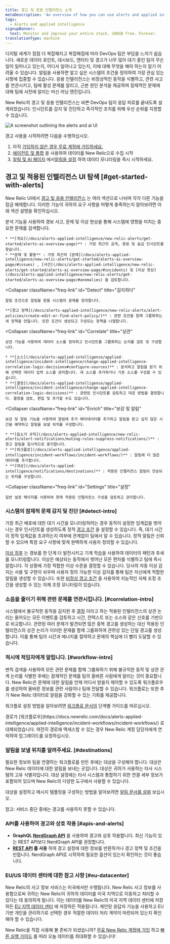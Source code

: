 ```yaml
---
title: 경고 및 응용 인텔리전스 소개
metaDescription: 'An overview of how you can use alerts and applied intelligence to monitor your systems and be notified when things go wrong, and when they''re starting to go wrong.'
tags:
  - Alerts and applied intelligence
signupBanner:
  text: Monitor and improve your entire stack. 100GB free. Forever.
translationType: machine
---
```



디지털 세계가 점점 더 복잡해지고 복잡해짐에 따라 DevOps 팀은 부담을 느끼기 쉽습니다. 새로운 데이터 포인트, 대시보드, 엔터티 및 경고가 너무 많아 대기 중인 팀이 무슨 일이 일어나고 있는지, 어디서 일어나고 있는지, 이에 대해 무엇을 해야 하는지 알기 어려울 수 있습니다. 알림을 사용하면 알고 싶은 시스템의 조건을 정의하여 가장 관심 있는 사항에 집중할 수 있습니다. 응용 인텔리전스는 비정상적인 동작을 식별하고, 관련 사고를 연관시키고, 팀에 활성 문제를 알리고, 근본 원인 분석을 제공하여 잠재적인 문제에 대해 팀에 사전에 알리는 머신 러닝 엔진입니다.

New Relic의 경고 및 응용 인텔리전스는 바쁜 DevOps 팀이 응답 피로를 끝내도록 설계되었습니다. 인시던트를 감지 및 진단하고 즉각적인 조치를 위해 우선 순위를 지정할 수 있습니다.

<img
  title="Alerts and AI homepage"
  alt="A screenshot outlining the alerts and ai UI"
  src={alertsAlertsandAiOverviewPage}
/>

경고 사용을 시작하려면 다음을 수행하십시오.

1. 아직 [가입하지 않은 경우 무료 계정에 가입하세요.](https://newrelic.com/signup)
2. [에이전트 및 통합](https://newrelic.com/instant-observability/?category=infrastructure-and-os) 을 사용하여 데이터를 New Relic으로 수집 시작
3. [알림 및 AI 페이지](https://one.newrelic.com/alerts-ai) 에서[알림을 설정](/docs/alerts-applied-intelligence/new-relic-alerts/get-started/your-first-nrql-condition/) 하여 데이터 모니터링을 즉시 시작하세요.

## 경고 및 적용된 인텔리전스 UI 탐색 [#get-started-with-alerts]

New Relic UI에서 [경고 및 응용 인텔리전스](https://one.newrelic.com/alerts-ai) 는 여러 섹션으로 나뉘며 각각 다른 기능을 잠금 해제합니다. 이러한 기능이 귀하의 요구 사항을 어떻게 충족하는지 알아보려면 아래 섹션 설명을 확인하십시오.

<CollapserGroup>
  <Collapser
    className="freq-link"
    id="Analyze"
    title="분석하다"
  >
    분석 기능을 사용하여 경보 사고, 문제 및 이상 현상을 통해 시스템에 영향을 미치는 중요한 문제를 검색합니다.

    * **[개요](/docs/alerts-applied-intelligence/new-relic-alerts/get-started/alerts-ai-overview-page)** : 가장 최근의 공개, 종료 및 숨김 인시던트를 찾습니다.
    * **문제 및 활동** : 가장 최근의 [문제](/docs/alerts-applied-intelligence/new-relic-alerts/get-started/alerts-ai-overview-page/#issues) , [사건](/docs/alerts-applied-intelligence/new-relic-alerts/get-started/alerts-ai-overview-page/#incidents) 및 [이상 현상](/docs/alerts-applied-intelligence/new-relic-alerts/get-started/alerts-ai-overview-page/#anomalies) 을 검토합니다.
  </Collapser>

  <Collapser
    className="freq-link"
    id="Detect"
    title="감지하다"
  >
    알림 조건으로 알림을 받을 시스템의 문제를 정의합니다.

    **[경고 정책](/docs/alerts-applied-intelligence/new-relic-alerts/alert-policies/create-edit-or-find-alert-policy/)** : 관련 조건을 함께 그룹화하는 새 정책을 만듭니다. 또한 조건이 생성되고 구성되는 정책을 나열합니다.
  </Collapser>

  <Collapser
    className="freq-link"
    id="Correlate"
    title="상관"
  >
    상관 기능을 사용하여 데이터 소스를 정의하고 인시던트를 그룹화하는 논리를 검토 및 구성합니다.

    * **[소스](/docs/alerts-applied-intelligence/applied-intelligence/incident-intelligence/change-applied-intelligence-correlation-logic-decisions#configure-sources)** : 분석하고 알림을 받기 위해 선택한 데이터 입력 소스를 관리합니다. 새 소스를 추가하거나 기존 소스를 구성할 수 있습니다.
    * **[결정](/docs/alerts-applied-intelligence/applied-intelligence/incident-intelligence/change-applied-intelligence-correlation-logic-decisions)** : 관련된 인시던트를 검토하고 대응 방법을 결정합니다. 결정을 검토, 편집 및 추가할 수도 있습니다.
  </Collapser>

  <Collapser
    className="freq-link"
    id="Enrich"
    title="보강 및 알림"
  >
    보강 및 알림 기능을 사용하여 알림에 추가 메타데이터를 추가하고 알림을 받고 싶지 않은 시간을 예약하고 알림을 보낼 위치를 구성합니다.

    * **[음소거 규칙](/docs/alerts-applied-intelligence/new-relic-alerts/alert-notifications/muting-rules-suppress-notifications/)** : 경고 알림을 일시적으로 중지합니다.
    * **[워크플로](/docs/alerts-applied-intelligence/applied-intelligence/incident-workflows/incident-workflows/)** : 알림에 더 많은 데이터를 추가합니다.
    * **[대상](/docs/alerts-applied-intelligence/notifications/destinations)** : 적용된 인텔리전스 알림이 전송되는 위치를 구성합니다.
  </Collapser>

  <Collapser
    className="freq-link"
    id="Settings"
    title="설정"
  >
    일반 설정 페이지를 사용하여 현재 적용된 인텔리전스 구성을 검토하고 관리합니다.
  </Collapser>
</CollapserGroup>

### 시스템의 잠재적 문제 감지 및 진단 [#detect-intro]

가장 최근 배포에 대한 대기 시간을 모니터링하려는 경우 동작이 설정한 임계값을 벗어나는 경우 인시던트를 생성하도록 정적 [경고 조건](/docs/alerts-applied-intelligence/new-relic-alerts/alert-conditions/create-alert-conditions/) 을 설정할 수 있습니다. 즉, 대기 시간이 정적 임계값을 초과하는지 여부에 관계없이 팀에서 알 수 있습니다. 정적 알림은 신뢰할 수 있으며 특정 요구 사항에 맞게 완벽하게 사용자 정의할 수 있습니다.

[이상 징후](/docs/alerts-applied-intelligence/applied-intelligence/anomaly-detection/anomaly-detection-applied-intelligence) 는 경보를 한 단계 더 발전시키고 기계 학습을 사용하여 데이터의 패턴과 추세를 모니터링합니다. 이상은 예상되는 동작에서 벗어난 모든 편차를 식별하고 팀에 즉시 알립니다. 각 상황에 가장 적합한 이상 수준을 결정할 수 있습니다. 당사의 자동 이상 감지는 사용 및 구현이 쉬우며 사용자 정의 가능한 이상 감지를 통해 팀은 자신에게 적합한 알림을 생성할 수 있습니다. 또한 [비정상 경고 조건](/docs/alerts/new-relic-alerts/defining-conditions/create-anomaly-alert-conditions) 을 사용하여 지능적인 자체 조정 조건을 생성할 수 있는 자체 조정 모니터링이 있습니다.

### 소음을 줄이기 위해 관련 문제를 연관시킵니다. [#correlation-intro]

시스템에서 불규칙한 동작을 감지한 후 [결정](/docs/alerts-applied-intelligence/applied-intelligence/incident-intelligence/change-applied-intelligence-correlation-logic-decisions/) 이라고 하는 적용된 인텔리전스의 상관 논리는 들어오는 모든 이벤트를 검토하고 시간, 컨텍스트 또는 소스와 같은 신호를 기반으로 비교합니다. 관련된 여러 문제가 발견되면 많은 중복 경고를 생성하는 대신 적용된 인텔리전스의 상관 논리가 이러한 문제를 함께 그룹화하여 관련성 있는 단일 경고를 생성합니다. 이를 통해 팀의 시간과 에너지를 절약하고 문제의 핵심에 더 빨리 도달할 수 있습니다.

### 적시에 적임자에게 알립니다. [#workflow-intro]

변칙 검색을 사용하여 모든 관련 문제를 함께 그룹화하기 위해 불규칙한 동작 및 상관 관계 논리를 식별한 후에는 잠재적인 문제를 팀의 올바른 사람에게 알리는 것이 중요합니다. New Relic은 문제에 대한 알림을 언제 어디서 받을지 제어할 수 있도록 워크플로우를 생성하여 올바른 정보를 관련 사람이나 팀에 전달할 수 있습니다. 워크플로는 또한 추가 New Relic 데이터로 알림을 강화할 수 있는 기회를 제공합니다.

워크플로 설정 방법을 알아보려면 [워크플로 문서의](/docs/alerts-applied-intelligence/applied-intelligence/incident-workflows/incident-workflows) 단계별 가이드를 따르십시오.

<Callout variant="important">
  경로가 [워크플로우](https://docs.newrelic.com/docs/alerts-applied-intelligence/applied-intelligence/incident-workflows/incident-workflows/) 로 대체되었습니다. 여전히 경로에 액세스할 수 있는 경우 New Relic 계정 담당자에게 연락하여 업그레이드를 요청하십시오.
</Callout>

### 알림을 보낼 위치를 알려주세요. [#destinations]

필요한 정보와 팀을 연결하는 워크플로를 만든 후에는 대상을 구성해야 합니다. 대상은 New Relic 데이터에 대한 알림을 보내는 곳입니다. 대상은 귀하가 사용하는 타사 시스템의 고유 식별자입니다. 대상 설정에는 타사 시스템과 통합하기 위한 연결 세부 정보가 포함되어 있으며 New Relic의 다양한 도구에서 사용할 수 있습니다.

대상을 설정하고 메시지 템플릿을 구성하는 방법을 알아보려면 [알림 문서를 살펴](/docs/alerts-applied-intelligence/notifications/destinations/) 보십시오.

참고: 서비스 중단 중에는 경고를 사용하지 못할 수 있습니다.

### API를 사용하여 경고와 상호 작용 [#apis-and-alerts]

* **GraphQL [NerdGraph API](/docs/alerts/alerts-nerdgraph/nerdgraph-examples/nerdgraph-api-examples)** 를 사용하여 경고와 상호 작용합니다. 최신 기능이 있는 REST API보다 NerdGraph API를 권장합니다.
* **[REST API](/docs/alerts/rest-api-alerts/new-relic-alerts-rest-api/rest-api-calls-new-relic-alerts) 를 사용** 하여 경고 설정에 대한 정보를 반환하거나 경고 정책 및 조건을 만듭니다. NerdGraph API로 시작하여 필요한 옵션이 있는지 확인하는 것이 좋습니다.

### EU/US 데이터 센터에 대한 참고 사항 [#eu-datacenter]

New Relic의 사고 정보 서비스는 미국에서만 수행됩니다. New Relic 사고 정보를 사용함으로써 귀하는 New Relic이 귀하의 데이터를 미국 지역으로 이동하고 처리할 수 있다는 데 동의하게 됩니다. 이는 데이터를 New Relic의 미국 지역 데이터 센터에 저장하든 [EU 지역 데이터 센터](/docs/using-new-relic/welcome-new-relic/get-started/introduction-eu-region-data-center) 에 저장하든 적용됩니다. 제안된 응답자 기능을 사용하고 EU 기반 개인을 관리하기로 선택한 경우 적절한 데이터 처리 계약이 마련되어 있는지 확인해야 할 수 있습니다.

New Relic을 직접 사용해 볼 준비가 되셨습니까? [무료 New Relic 계정에 가입](https://newrelic.com/signup) 하고 [빠른 실행 가이드](/docs/new-relic-solutions/get-started/quick-launch-guide/) 를 따라 오늘 데이터를 최대화할 수 있습니다!
